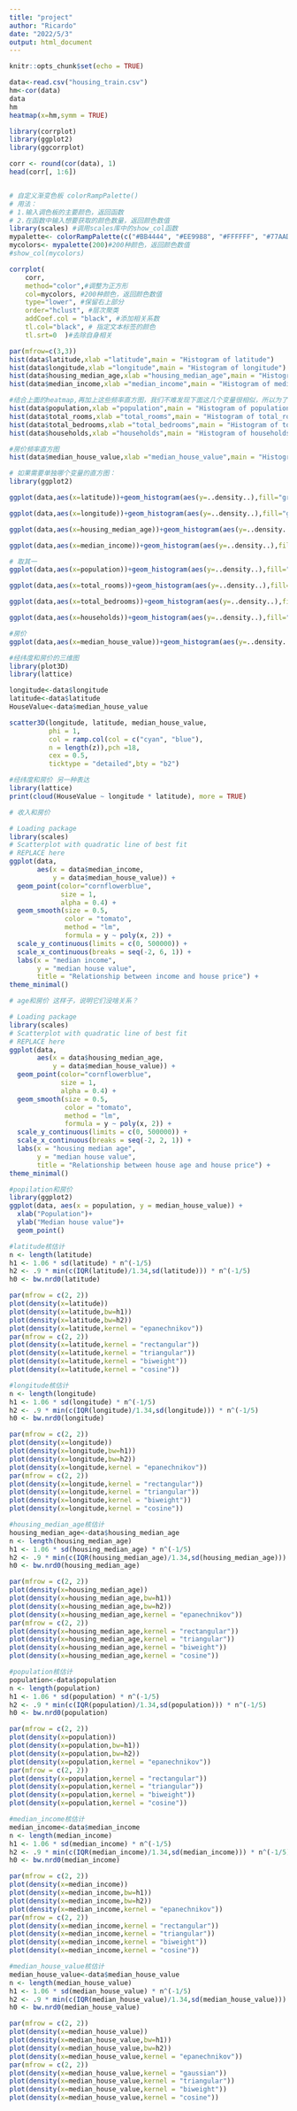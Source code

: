 ```yaml
---
title: "project"
author: "Ricardo"
date: "2022/5/3"
output: html_document
---
```


```r
knitr::opts_chunk$set(echo = TRUE)
```

```r
data<-read.csv("housing_train.csv")
hm<-cor(data)
data
hm
heatmap(x=hm,symm = TRUE)

```

```r
library(corrplot)
library(ggplot2)
library(ggcorrplot)

corr <- round(cor(data), 1)
head(corr[, 1:6])


# 自定义渐变色板 colorRampPalette()
# 用法：
# 1.输入调色板的主要颜色，返回函数
# 2.在函数中输入想要获取的颜色数量，返回颜色数值
library(scales) #调用scales库中的show_col函数
mypalette<- colorRampPalette(c("#BB4444", "#EE9988", "#FFFFFF", "#77AADD", "#4477AA"))
mycolors<- mypalette(200)#200种颜色，返回颜色数值
#show_col(mycolors)

corrplot(
	corr,
	method="color",#调整为正方形
	col=mycolors, #200种颜色，返回颜色数值
	type="lower", #保留右上部分
	order="hclust", #层次聚类
	addCoef.col = "black", #添加相关系数
	tl.col="black", # 指定文本标签的颜色
	tl.srt=0  )#去除自身相关
```


```r
par(mfrow=c(3,3))
hist(data$latitude,xlab ="latitude",main = "Histogram of latitude")
hist(data$longitude,xlab ="longitude",main = "Histogram of longitude")
hist(data$housing_median_age,xlab ="housing_median_age",main = "Histogram of housing_median_age")
hist(data$median_income,xlab ="median_income",main = "Histogram of median_income")

#结合上面的heatmap,再加上这些频率直方图，我们不难发现下面这几个变量很相似，所以为了研究的方便，我们只取其中一个。
hist(data$population,xlab ="population",main = "Histogram of population")
hist(data$total_rooms,xlab ="total_rooms",main = "Histogram of total_rooms")
hist(data$total_bedrooms,xlab ="total_bedrooms",main = "Histogram of total_bedrooms")
hist(data$households,xlab ="households",main = "Histogram of households")

#房价频率直方图
hist(data$median_house_value,xlab ="median_house_value",main = "Histogram of median_house_value")
```

```r
# 如果需要单独哪个变量的直方图：
library(ggplot2)

ggplot(data,aes(x=latitude))+geom_histogram(aes(y=..density..),fill="grey",color="black",alpha=1)+geom_density(alpha=.2, fill="red")+labs(title = "Frequency histogram of latitude")

ggplot(data,aes(x=longitude))+geom_histogram(aes(y=..density..),fill="grey",color="black",alpha=1)+geom_density(alpha=.2, fill="red")+labs(title = "Frequency histogram of longitude")

ggplot(data,aes(x=housing_median_age))+geom_histogram(aes(y=..density..),fill="grey",color="black",alpha=1)+geom_density(alpha=.2, fill="red")+labs(title = "Frequency histogram of housing_median_age")

ggplot(data,aes(x=median_income))+geom_histogram(aes(y=..density..),fill="grey",color="black",alpha=1)+geom_density(alpha=.2, fill="red")+labs(title = "Frequency histogram of median_income")

# 取其一
ggplot(data,aes(x=population))+geom_histogram(aes(y=..density..),fill="grey",color="black",alpha=1)+geom_density(alpha=.2, fill="red")+labs(title = "Frequency histogram of population")

ggplot(data,aes(x=total_rooms))+geom_histogram(aes(y=..density..),fill="grey",color="black",alpha=1)+geom_density(alpha=.2, fill="red")+labs(title = "Frequency histogram of total_rooms")

ggplot(data,aes(x=total_bedrooms))+geom_histogram(aes(y=..density..),fill="grey",color="black",alpha=1)+geom_density(alpha=.2, fill="red")+labs(title = "Frequency histogram of total_bedrooms")

ggplot(data,aes(x=households))+geom_histogram(aes(y=..density..),fill="grey",color="black",alpha=1)+geom_density(alpha=.2, fill="red")+labs(title = "Frequency histogram of households")

#房价
ggplot(data,aes(x=median_house_value))+geom_histogram(aes(y=..density..),fill="grey",color="black",alpha=1)+geom_density(alpha=.2, fill="red")+labs(title = "Frequency histogram of median_house_value")

```

```r
#经纬度和房价的三维图
library(plot3D)
library(lattice)

longitude<-data$longitude
latitude<-data$latitude
HouseValue<-data$median_house_value

scatter3D(longitude, latitude, median_house_value, 
          phi = 1, 
          col = ramp.col(col = c("cyan", "blue"),
          n = length(z)),pch =18, 
          cex = 0.5,  
          ticktype = "detailed",bty = "b2")

```

```r
#经纬度和房价 另一种表达
library(lattice)
print(cloud(HouseValue ~ longitude * latitude), more = TRUE)
```

```r
# 收入和房价

# Loading package
library(scales)
# Scatterplot with quadratic line of best fit
# REPLACE here
ggplot(data,
       aes(x = data$median_income,
           y = data$median_house_value)) +
  geom_point(color="cornflowerblue",
             size = 1,
             alpha = 0.4) +
  geom_smooth(size = 0.5,
              color = "tomato",
              method = "lm",
              formula = y ~ poly(x, 2)) +
  scale_y_continuous(limits = c(0, 500000)) +
  scale_x_continuous(breaks = seq(-2, 6, 1)) +
  labs(x = "median income",
       y = "median house value",
       title = "Relationship between income and house price") +
theme_minimal()
```

```r
# age和房价 这样子，说明它们没啥关系？

# Loading package
library(scales)
# Scatterplot with quadratic line of best fit
# REPLACE here
ggplot(data,
       aes(x = data$housing_median_age,
           y = data$median_house_value)) +
  geom_point(color="cornflowerblue",
             size = 1,
             alpha = 0.4) +
  geom_smooth(size = 0.5,
              color = "tomato",
              method = "lm",
              formula = y ~ poly(x, 2)) +
  scale_y_continuous(limits = c(0, 500000)) +
  scale_x_continuous(breaks = seq(-2, 2, 1)) +
  labs(x = "housing median age",
       y = "median house value",
       title = "Relationship between house age and house price") +
theme_minimal()
```

```r
#popilation和房价
library(ggplot2)
ggplot(data, aes(x = population, y = median_house_value)) +
  xlab("Population")+
  ylab("Median house value")+
  geom_point()
```

```r
#latitude核估计
n <- length(latitude)
h1 <- 1.06 * sd(latitude) * n^(-1/5)
h2 <- .9 * min(c(IQR(latitude)/1.34,sd(latitude))) * n^(-1/5)
h0 <- bw.nrd0(latitude)

par(mfrow = c(2, 2))
plot(density(x=latitude))
plot(density(x=latitude,bw=h1))
plot(density(x=latitude,bw=h2))
plot(density(x=latitude,kernel = "epanechnikov"))
par(mfrow = c(2, 2))
plot(density(x=latitude,kernel = "rectangular"))
plot(density(x=latitude,kernel = "triangular"))
plot(density(x=latitude,kernel = "biweight"))
plot(density(x=latitude,kernel = "cosine"))
```

```r
#longitude核估计
n <- length(longitude)
h1 <- 1.06 * sd(longitude) * n^(-1/5)
h2 <- .9 * min(c(IQR(longitude)/1.34,sd(longitude))) * n^(-1/5)
h0 <- bw.nrd0(longitude)

par(mfrow = c(2, 2))
plot(density(x=longitude))
plot(density(x=longitude,bw=h1))
plot(density(x=longitude,bw=h2))
plot(density(x=longitude,kernel = "epanechnikov"))
par(mfrow = c(2, 2))
plot(density(x=longitude,kernel = "rectangular"))
plot(density(x=longitude,kernel = "triangular"))
plot(density(x=longitude,kernel = "biweight"))
plot(density(x=longitude,kernel = "cosine"))
```

```r
#housing_median_age核估计
housing_median_age<-data$housing_median_age
n <- length(housing_median_age)
h1 <- 1.06 * sd(housing_median_age) * n^(-1/5)
h2 <- .9 * min(c(IQR(housing_median_age)/1.34,sd(housing_median_age))) * n^(-1/5)
h0 <- bw.nrd0(housing_median_age)

par(mfrow = c(2, 2))
plot(density(x=housing_median_age))
plot(density(x=housing_median_age,bw=h1))
plot(density(x=housing_median_age,bw=h2))
plot(density(x=housing_median_age,kernel = "epanechnikov"))
par(mfrow = c(2, 2))
plot(density(x=housing_median_age,kernel = "rectangular"))
plot(density(x=housing_median_age,kernel = "triangular"))
plot(density(x=housing_median_age,kernel = "biweight"))
plot(density(x=housing_median_age,kernel = "cosine"))
```

```r
#population核估计
population<-data$population
n <- length(population)
h1 <- 1.06 * sd(population) * n^(-1/5)
h2 <- .9 * min(c(IQR(population)/1.34,sd(population))) * n^(-1/5)
h0 <- bw.nrd0(population)

par(mfrow = c(2, 2))
plot(density(x=population))
plot(density(x=population,bw=h1))
plot(density(x=population,bw=h2))
plot(density(x=population,kernel = "epanechnikov"))
par(mfrow = c(2, 2))
plot(density(x=population,kernel = "rectangular"))
plot(density(x=population,kernel = "triangular"))
plot(density(x=population,kernel = "biweight"))
plot(density(x=population,kernel = "cosine"))
```

```r
#median_income核估计
median_income<-data$median_income
n <- length(median_income)
h1 <- 1.06 * sd(median_income) * n^(-1/5)
h2 <- .9 * min(c(IQR(median_income)/1.34,sd(median_income))) * n^(-1/5)
h0 <- bw.nrd0(median_income)

par(mfrow = c(2, 2))
plot(density(x=median_income))
plot(density(x=median_income,bw=h1))
plot(density(x=median_income,bw=h2))
plot(density(x=median_income,kernel = "epanechnikov"))
par(mfrow = c(2, 2))
plot(density(x=median_income,kernel = "rectangular"))
plot(density(x=median_income,kernel = "triangular"))
plot(density(x=median_income,kernel = "biweight"))
plot(density(x=median_income,kernel = "cosine"))
```

```r
#median_house_value核估计
median_house_value<-data$median_house_value
n <- length(median_house_value)
h1 <- 1.06 * sd(median_house_value) * n^(-1/5)
h2 <- .9 * min(c(IQR(median_house_value)/1.34,sd(median_house_value))) * n^(-1/5)
h0 <- bw.nrd0(median_house_value)

par(mfrow = c(2, 2))
plot(density(x=median_house_value))
plot(density(x=median_house_value,bw=h1))
plot(density(x=median_house_value,bw=h2))
plot(density(x=median_house_value,kernel = "epanechnikov"))
par(mfrow = c(2, 2))
plot(density(x=median_house_value,kernel = "gaussian"))
plot(density(x=median_house_value,kernel = "triangular"))
plot(density(x=median_house_value,kernel = "biweight"))
plot(density(x=median_house_value,kernel = "cosine"))
```